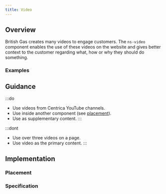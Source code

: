 ```yaml
---
title: Video
---
```




## Overview

<CompDetails name={componentName} />

British Gas creates many videos to engage customers. The `ns-video` component enables the use of these videos on the website and gives better context to the customer regarding what, how or why they should do something.

### Examples

<ExampleViewer type="standard" />

## Guidance

:::do
- Use videos from Centrica YouTube channels.
- Use inside another component (see [placement](/components/ns-video#placement)).
- Use as supplementary content.
:::

:::dont
- Use over three videos on a page.
- Use video as the primary content.
:::

## Implementation

### Placement

<Placement name={componentName} />

### Specification

<Specification name={componentName} />

